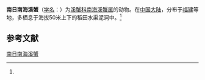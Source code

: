 {{Speciesbox
| name = 南日南海溪蟹
| status = 
| status_system = 
| image = 
| genus = Nanhaipotamon
| species = nanriense
| authority = (Dai, 1997)<ref name='id12097'>{{cite web| url =http://www.bioinfo.cn/db05/BjdwSpecies.php?action=view&id=12097| title =南日南海溪蟹| work =《中国动物物种编目数据库》| publisher =中国科学院微生物研究所| author =中国科学院动物研究所| accessdate =2009-04-28| deadurl =yes| archiveurl =https://web.archive.org/web/20160305072228/http://www.bioinfo.cn/db05/BjdwSpecies.php?action=view&id=12097| archivedate =2016-03-05}}</ref>
}}

'''南日南海溪蟹'''（[[学名|学名]]：{{lang|la|''Nanhaipotamon nanriense''}}）为[[溪蟹科|溪蟹科]][[南海溪蟹属|南海溪蟹属]]的动物。在[[中国大陆|中国大陆]]，分布于[[福建|福建]]等地，多栖息于海拔50米上下的稻田水渠泥洞中。<ref name='id12097'/>

== 参考文献 ==
{{reflist}}

{{Wikispecies|Nanhaipotamon nanriense}}
{{Taxonbar|from=Q13874165}}

[[Category:南海溪蟹属|南日南海溪蟹]]


{{螃蟹小作品}}